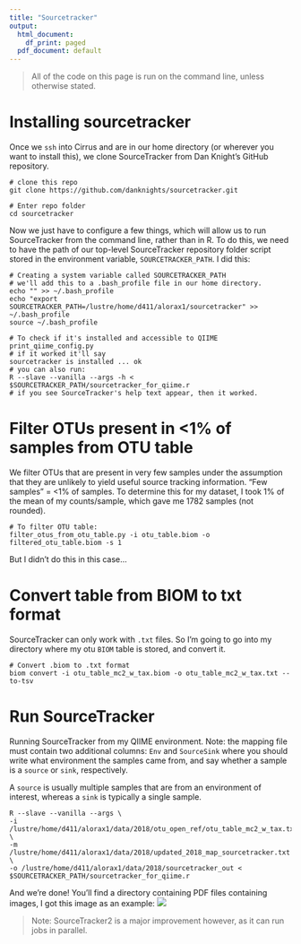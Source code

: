 ---
title: "Sourcetracker"
output:
  html_document:
    df_print: paged
  pdf_document: default
---

> All of the code on this page is run on the command line, unless otherwise stated.

# Installing sourcetracker
Once we `ssh` into Cirrus and are in our home directory (or wherever you want to install this), we clone SourceTracker from Dan Knight's GitHub repository.

```{}
# clone this repo
git clone https://github.com/danknights/sourcetracker.git

# Enter repo folder
cd sourcetracker
```

Now we just have to configure a few things, which will allow us to run SourceTracker from the command line, rather than in R. To do this, we need to have the path of our top-level SourceTracker repository folder script stored in the environment variable, `SOURCETRACKER_PATH`. I did this:

```{}
# Creating a system variable called SOURCETRACKER_PATH
# we'll add this to a .bash_profile file in our home directory.
echo "" >> ~/.bash_profile
echo "export SOURCETRACKER_PATH=/lustre/home/d411/alorax1/sourcetracker" >> ~/.bash_profile
source ~/.bash_profile

# To check if it's installed and accessible to QIIME
print_qiime_config.py
# if it worked it'll say
sourcetracker is installed ... ok
# you can also run:
R --slave --vanilla --args -h < $SOURCETRACKER_PATH/sourcetracker_for_qiime.r
# if you see SourceTracker's help text appear, then it worked.
```

# Filter OTUs present in <1% of samples from OTU table
We filter OTUs that are present in very few samples under the assumption that they are unlikely to yield useful source tracking information. "Few samples" = <1% of samples. To determine this for my dataset, I took 1% of the mean of my counts/sample, which gave me 1782 samples (not rounded).

```{}
# To filter OTU table:
filter_otus_from_otu_table.py -i otu_table.biom -o filtered_otu_table.biom -s 1
```
But I didn't do this in this case...

# Convert table from BIOM to txt format
SourceTracker can only work with `.txt` files. So I'm going to go into my directory where my otu `BIOM` table is stored, and convert it.
```{}
# Convert .biom to .txt format
biom convert -i otu_table_mc2_w_tax.biom -o otu_table_mc2_w_tax.txt --to-tsv
```

# Run SourceTracker
Running SourceTracker from my QIIME environment. Note: the mapping file must contain two additional columns: `Env` and `SourceSink` where you should write what environment the samples came from, and say whether a sample is a `source` or `sink`, respectively.

A `source` is usually multiple samples that are from an environment of interest, whereas a `sink` is typically a single sample.
```{}
R --slave --vanilla --args \
-i /lustre/home/d411/alorax1/data/2018/otu_open_ref/otu_table_mc2_w_tax.txt \
-m /lustre/home/d411/alorax1/data/2018/updated_2018_map_sourcetracker.txt \
-o /lustre/home/d411/alorax1/data/2018/sourcetracker_out < $SOURCETRACKER_PATH/sourcetracker_for_qiime.r
```

And we're done! You'll find a directory containing PDF files containing images, I got this image as an example:
![](C:\Users\tropa\Pictures\sourcetracker_ex.png)

> Note: SourceTracker2 is a major improvement however, as it can run jobs in parallel.